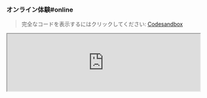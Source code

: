 
### オンライン体験#online

> 完全なコードを表示するにはクリックしてください: [Codesandbox](https://codesandbox.io/p/sandbox/page-spy-with-react-k3pzzt)

<iframe
  width="100%"
  src="https://codesandbox.io/embed/k3pzzt?view=editor+%2B+preview&module=%2Fpublic%2Findex.html"
  title="page-spy-with-react"
  allow="accelerometer; ambient-light-sensor; camera; encrypted-media; geolocation; gyroscope; hid; microphone; midi; payment; usb; vr; xr-spatial-tracking"
  sandbox="allow-forms allow-modals allow-popups allow-presentation allow-same-origin allow-scripts"
/>

### 使用方法#usage

#### script タグで導入#script-usage

##### ステップ1#script-usage-step-1

クライアントプロジェクトに `<script>` をロードします:

```html
<!-- PageSpy SDK -->
<script crossorigin="anonymous" src="{deployUrl}/page-spy/index.min.js"></script>

<!-- プラグイン（必須ではありませんが、使用を推奨します） -->
<script crossorigin="anonymous" src="{deployUrl}/plugin/data-harbor/index.min.js"></script>
<script crossorigin="anonymous" src="{deployUrl}/plugin/rrweb/index.min.js"></script>
```

#### 第二步#script-usage-step-2

PageSpy とプラグインを初期化します。それらの初期化パラメーターは、SDK の動作をカスタマイズするための[設定項目]({VITE_SDK_BROWSER_REPO})を提供します:

<blockquote>
  <details>
    <summary>プラグインが提供する機能は？</summary>
    <div>
      [DataHarborPlugin]({VITE_PLUGIN_DATA_HARBOR}) と [RRWebPlugin]({VITE_PLUGIN_RRWEB}) の2つのプラグインは、PageSpy の機能を拡張するためのものです:
      - **DataHarborPlugin**：PageSpy はオンラインモードのみをサポートしています。DataHarborPlugin は PageSpy をオフラインモードに対応させることができます。[オフラインログの再生](./offline-log) を参照してください。
      - **RRWebPlugin**：ユーザーの操作履歴を記録し、[rrweb](https://github.com/rrweb-io/rrweb/blob/master/guide.ja.md) を使用します。通常は DataHarborPlugin と組み合わせて使用されます。

      独自の PageSpy プラグインを開発することも可能です！ 
    </div>
  </details>
</blockquote>

```html
<script>
  window.$harbor = new DataHarborPlugin();
  window.$rrweb = new RRWebPlugin();

  [window.$harbor, window.$rrweb].forEach(p => {
    PageSpy.registerPlugin(p)
  })

  window.$pageSpy = new PageSpy();
</script>
```

#### ESM で導入#esm-usage

##### ステップ1#esm-usage-step-1 

:::code-group

```bash yarn
yarn add @huolala-tech/page-spy-browser @huolala-tech/page-spy-plugin-data-harbor @huolala-tech/page-spy-plugin-rrweb
```

```bash npm
npm install @huolala-tech/page-spy-browser @huolala-tech/page-spy-plugin-data-harbor @huolala-tech/page-spy-plugin-rrweb
```  

:::

##### ステップ2#esm-usage-step-2 

```js
import PageSpy from '@huolala-tech/page-spy-browser';
import DataHarborPlugin from '@huolala-tech/page-spy-plugin-data-harbor';
import RRWebPlugin from '@huolala-tech/page-spy-plugin-rrweb';  

window.$harbor = new DataHarborPlugin();
window.$rrweb = new RRWebPlugin();

[window.$harbor, window.$rrweb].forEach(p => {
  PageSpy.registerPlugin(p);
})  

// ESM モードでは自動分析できないため、以下のインスタンス初期化パラメーターが必要です
window.$pageSpy = new PageSpy({
  api: "{deployPath}",
  clientOrigin: "{deployUrl}"
});
```

以上で、ブラウザプロジェクトで PageSpy を使用するためのすべての手順が完了です。ページの上部メニューをクリックして <Tooltip title="メニューはデフォルトでは非表示です。" color="purple"><a href="javascript:void(0)">開始デバッグ</a></Tooltip> を使用してください！

### フレームワークで統合#framework

PageSpy は、現在のところ、すべてのフレームワークの統合ガイドを CodeSandbox プラットフォームで公開しています。以下にアクセスして、オンラインで体験してください:

- **React**：[CodeSandbox - PageSpy in React](https://codesandbox.io/p/sandbox/page-spy-with-react-k3pzzt)
- **Vue**：[CodeSandbox - PageSpy in Vue](https://codesandbox.io/p/sandbox/page-spy-with-vue-ft35qs)
- **Svelte**：[CodeSandbox - PageSpy in Svelte](https://codesandbox.io/p/sandbox/page-spy-with-svelte-p6mxd6)
- **Angular**：[CodeSandbox - PageSpy in Angular](https://codesandbox.io/p/sandbox/page-spy-with-angular-6wg3ps)
- **Nextjs**：[CodeSandbox - PageSpy in Nextjs](https://codesandbox.io/p/sandbox/page-spy-with-nextjs-5htxv5)
- **Nuxtjs**：[CodeSandbox - PageSpy in Nuxtjs](https://codesandbox.io/p/sandbox/page-spy-with-nuxtjs-8znq22)

### ブラウザ拡張機能#extension

PageSpy は、ブラウザ拡張機能を提供して、ページをデバッグするためのコードを統合することなく、任意のページで PageSpy を使用できるようにします。

はい、その通りです！PageSpy のブラウザ拡張機能を使用すると、ページをデバッグするためのコードを統合することなく、任意のページで PageSpy を使用できます。

#### インストール#install-extension

- [Chrome ウェブストア](https://chromewebstore.google.com/detail/pagespy/kpfigmbgeedkgnjnlpilghiffepahlmk) にアクセスして、一度のクリックでインストールするか、
- [ブラウザ拡張機能](https://github.com/HuolalaTech/page-spy-extension/tree/main/packages/online-pagespy-extension) リポジトリにアクセスし、README ドキュメントに従ってインストールしてください。

#### パネルパラメーター#extension-panel

<a href={extensionDesc} target="_blank">
  <img src={extensionDesc} />
</a>  

<blockquote>
  <details>
    <summary>参考示例：バイデン大統領のホームページをデバッグ</summary>
    <a href={debugBaidu} target="_blank">
      <img src={debugBaidu} />
    </a>
  </details>
</blockquote>